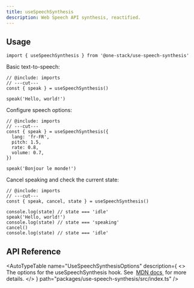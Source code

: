 ```yaml
---
title: useSpeechSynthesis
description: Web Speech API synthesis, reactified.
---
```


## Usage

```tsx twoslash include imports
import { useSpeechSynthesis } from '@one-stack/use-speech-synthesis'
```

Basic text-to-speech:

```tsx twoslash
// @include: imports
// ---cut---
const { speak } = useSpeechSynthesis()

speak('Hello, world!')
```

Configure speech options:

```tsx twoslash
// @include: imports
// ---cut---
const { speak } = useSpeechSynthesis({
  lang: 'fr-FR',
  pitch: 1.5,
  rate: 0.8,
  volume: 0.7,
})

speak('Bonjour le monde!')
```

Cancel speaking and check the current state:

```tsx twoslash
// @include: imports
// ---cut---
const { speak, cancel, state } = useSpeechSynthesis()

console.log(state) // state === 'idle'
speak('Hello, world!')
console.log(state) // state === 'speaking'
cancel()
console.log(state) // state === 'idle'
```

## API Reference

<AutoTypeTable
  name="UseSpeechSynthesisOptions"
  description={
    <>
      The options for the useSpeechSynthesis hook. See&nbsp;
      <a href="https://developer.mozilla.org/en-US/docs/Web/API/SpeechSynthesisUtterance">
        MDN docs
      </a>
      &nbsp;for more details.
    </>
  }
  path="packages/use-speech-synthesis/src/index.ts"
/>

<AutoTypeTable
  name="UseSpeechSynthesisReturn"
  description="The return value of the useSpeechSynthesis hook."
  path="packages/use-speech-synthesis/src/index.ts"
/>
